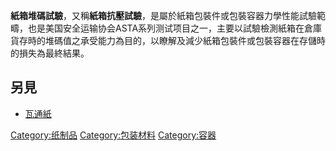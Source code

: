 {{unreferenced|time=2011-07-18T13:11:18+00:00}}
'''紙箱堆碼試驗'''，又稱'''紙箱抗壓試驗'''，是屬於紙箱包裝件或包裝容器力學性能試驗範疇，也是美国安全运输协会ASTA系列测试项目之一，主要以試驗檢測紙箱在倉庫貨存時的堆碼值之承受能力為目的，以瞭解及減少紙箱包裝件或包裝容器在存儲時的損失為最終結果。

==另見==
*[[瓦通紙|瓦通紙]]

[[Category:纸制品|Category:纸制品]]
[[Category:包装材料|Category:包装材料]]
[[Category:容器|Category:容器]]